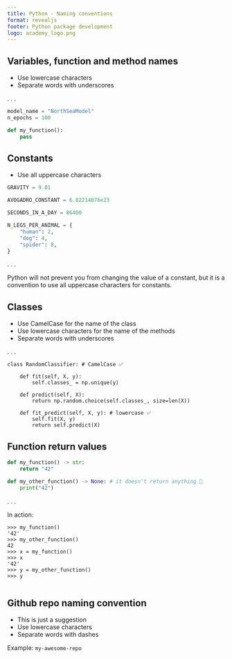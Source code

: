 ```yaml
---
title: Python - Naming conventions
format: revealjs
footer: Python package development
logo: academy_logo.png
---
```


## Variables, function and method names

* Use lowercase characters
* Separate words with underscores

. . .

```python
model_name = "NorthSeaModel"
n_epochs = 100

def my_function():
    pass
```

## Constants

* Use all uppercase characters

```python
GRAVITY = 9.81

AVOGADRO_CONSTANT = 6.02214076e23

SECONDS_IN_A_DAY = 86400

N_LEGS_PER_ANIMAL = {
    "human": 2,
    "dog": 4,
    "spider": 8,
}
```
. . .

Python will not prevent you from changing the value of a constant, but it is a convention to use all uppercase characters for constants.


## Classes

* Use CamelCase for the name of the class
* Use lowercase characters for the name of the methods
* Separate words with underscores

. . .

```.python
class RandomClassifier: # CamelCase ✅

    def fit(self, X, y):
        self.classes_ = np.unique(y)

    def predict(self, X):
        return np.random.choice(self.classes_, size=len(X))

    def fit_predict(self, X, y): # lowercase ✅
        self.fit(X, y)
        return self.predict(X)
```

## Function return values

```python
def my_function() -> str:
    return "42"

def my_other_function() -> None: # it doesn't return anything 🤔
    print("42")
```

. . .

In action:

```.python
>>> my_function()
'42'
>>> my_other_function()
42
>>> x = my_function()
>>> x
'42'
>>> y = my_other_function()
>>> y
   
```

## Github repo naming convention

* This is just a suggestion
* Use lowercase characters
* Separate words with dashes

Example: `my-awesome-repo`